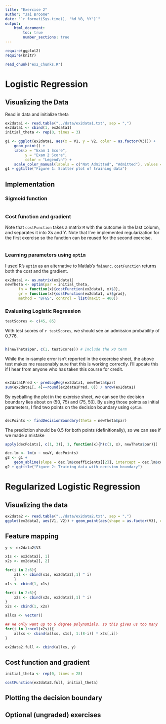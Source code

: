 ```yaml
---
title: "Exercise 2"
author: "Jai Broome"
date: "`r format(Sys.time(), '%d %B, %Y')`"
output: 
    html_document:
        toc: true
        number_sections: true
---
```


```r
require(ggplot2)
require(knitr)
```

```r
read_chunk("ex2_chunks.R")
```

# Logistic Regression

## Visualizing the Data

Read in data and initialize theta

```r
ex2data1 <- read.table("../data/ex2data1.txt", sep = ",")
ex2data1 <- cbind(1, ex2data1)
initial_theta <- rep(0, times = 3)
```

```r
g1 <- ggplot(ex2data1, aes(x = V1, y = V2, color = as.factor(V3))) + 
    geom_point() +
    labs(x = "Exam 1 Score",
         y = "Exam 2 Score",
         color = "Legend\n") +
    scale_color_manual(labels = c("Not Admitted", "Admitted"), values = c(1,2))
g1 + ggtitle("Figure 1: Scatter plot of training data")
```


## Implementation

### Sigmoid function

```r
```

### Cost function and gradient

Note that `costFunction` takes a matrix `M` with the outcome in the last column, and separates it into Xs and Y. Note that I've implemented regularization for the first exercise so the function can be reused for the second exercise.

```r
```

### Learning parameters using `optim`

I used R's `optim` as an alternative to Matlab's `fminunc`. `costFunction` returns both the cost and the gradient.

```r
ex2data1 <- as.matrix(ex2data1)
newTheta <- optim(par = initial_theta,
      fn = function(x){costFunction(ex2data1, x)$J},
      gr = function(x){costFunction(ex2data1, x)$grad},
      method = "BFGS", control = list(maxit = 400))
```

### Evaluating Logistic Regression

```r
testScores <- c(45, 85)
```

With test scores of `r testScores`, we should see an admission probability of 0.776.

```r
```


```r
h(newTheta$par, c(1, testScores)) # Include the x0 term
```

While the in-sample error isn't reported in the excercise sheet, the above test makes me reasonably sure that this is working correctly. I'll update this if I hear from anyone who has taken this course for credit.

```r
```

```r
ex2data1Pred <- predLogReg(ex2data1, newTheta$par)
sum(ex2data1[, 4]==round(ex2data1Pred, 0)) / nrow(ex2data1)
```

By eyeballing the plot in the exercise sheet, we can see the decision boundary lies about on (50, 75) and (75, 50). By using those points as initial parameters, I find two points on the decision boundary using `optim`.

```r
```



```r
decPoints <- findDecisionBoundary(theta = newTheta$par)
```

The prediction should be 0.5 for both points (definitionally), so we can see if we made a mistake

```r
apply(decPoints[, c(1, 3)], 1, function(x){h(c(1, x), newTheta$par)})
```

```r
dec.lm <- lm(x ~ newY, decPoints)
g2 <- g1 +
    geom_abline(slope = dec.lm$coefficients[[2]], intercept = dec.lm$coefficients[[1]])
g2 + ggtitle("Figure 2: Training data with decision boundary")
```


# Regularized Logistic Regression

## Visualizing the data

```r
ex2data2 <- read.table("../data/ex2data2.txt", sep = ",")
ggplot(ex2data2, aes(V1, V2)) + geom_point(aes(shape = as.factor(V3), color = as.factor(V3)))
```

## Feature mapping

```r
y <- ex2data2$V3

x1s <- ex2data2[, 1]
x2s <- ex2data2[, 2]

for(i in 2:6){
    x1s <- cbind(x1s, ex2data2[,1] ^ i)
    }
x1s <- cbind(1, x1s)

for(i in 2:6){
    x2s <- cbind(x2s, ex2data2[,1] ^ i)
}
x2s <- cbind(1, x2s)

allxs <- vector()

## We only want up to 6 degree polynomials, so this gives us too many
for(i in 1:ncol(x2s)){
    allxs <- cbind(allxs, x1s[, 1:(8-i)] * x2s[,i])
}

ex2data2.full <- cbind(allxs, y)
```

## Cost function and gradient

```r
initial_theta <- rep(0, times = 28)

costFunction(ex2data2.full, initial_theta)
```

## Plotting the decision boundary

## Optional (ungraded) exercises

